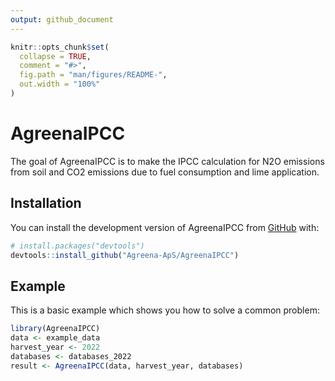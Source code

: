 ```yaml
---
output: github_document
---
```


<!-- README.md is generated from README.Rmd. Please edit that file -->

```r
knitr::opts_chunk$set(
  collapse = TRUE,
  comment = "#>",
  fig.path = "man/figures/README-",
  out.width = "100%"
)
```

# AgreenaIPCC

<!-- badges: start -->

<!-- badges: end -->

The goal of AgreenaIPCC is to make the IPCC calculation for N2O emissions from soil and CO2 emissions due to fuel consumption and lime application.

## Installation

You can install the development version of AgreenaIPCC from [GitHub](https://github.com/) with:

``` r
# install.packages("devtools")
devtools::install_github("Agreena-ApS/AgreenaIPCC")
```

## Example

This is a basic example which shows you how to solve a common problem:

```r
library(AgreenaIPCC)
data <- example_data
harvest_year <- 2022
databases <- databases_2022
result <- AgreenaIPCC(data, harvest_year, databases)
```

